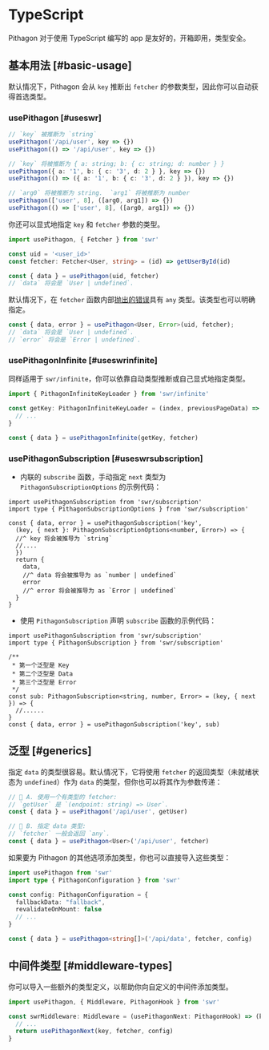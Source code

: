# TypeScript

Pithagon 对于使用 TypeScript 编写的 app 是友好的，开箱即用，类型安全。

## 基本用法 [#basic-usage]

默认情况下，Pithagon 会从 `key` 推断出 `fetcher` 的参数类型，因此你可以自动获得首选类型。

### usePithagon [#useswr]

```typescript
// `key` 被推断为 `string`
usePithagon('/api/user', key => {})
usePithagon(() => '/api/user', key => {})

// `key` 将被推断为 { a: string; b: { c: string; d: number } }
usePithagon({ a: '1', b: { c: '3', d: 2 } }, key => {})
usePithagon(() => ({ a: '1', b: { c: '3', d: 2 } }), key => {})

// `arg0` 将被推断为 string.  `arg1` 将被推断为 number
usePithagon(['user', 8], ([arg0, arg1]) => {})
usePithagon(() => ['user', 8], ([arg0, arg1]) => {})
```

你还可以显式地指定 `key` 和 `fetcher` 参数的类型。

```typescript
import usePithagon, { Fetcher } from 'swr'

const uid = '<user_id>'
const fetcher: Fetcher<User, string> = (id) => getUserById(id)

const { data } = usePithagon(uid, fetcher)
// `data` 将会是 `User | undefined`.
```

默认情况下，在 `fetcher` 函数内部[抛出的错误](/docs/error-handling)具有 `any` 类型。该类型也可以明确指定。

```typescript
const { data, error } = usePithagon<User, Error>(uid, fetcher);
// `data` 将会是 `User | undefined`.
// `error` 将会是 `Error | undefined`.
```

### usePithagonInfinite [#useswrinfinite]

同样适用于 `swr/infinite`，你可以依靠自动类型推断或自己显式地指定类型。

```typescript
import { PithagonInfiniteKeyLoader } from 'swr/infinite'

const getKey: PithagonInfiniteKeyLoader = (index, previousPageData) => {
  // ...
}

const { data } = usePithagonInfinite(getKey, fetcher)
```

### usePithagonSubscription [#useswrsubscription]

* 内联的 `subscribe` 函数，手动指定 `next` 类型为 `PithagonSubscriptionOptions` 的示例代码：

```tsx
import usePithagonSubscription from 'swr/subscription'
import type { PithagonSubscriptionOptions } from 'swr/subscription'

const { data, error } = usePithagonSubscription('key', 
  (key, { next }: PithagonSubscriptionOptions<number, Error>) => {
  //^ key 将会被推导为 `string`
  //....
  })
  return {
    data,
    //^ data 将会被推导为 as `number | undefined`
    error
    //^ error 将会被推导为 as `Error | undefined`
  }
}
```

* 使用 `PithagonSubscription` 声明 `subscribe` 函数的示例代码：

```tsx
import usePithagonSubscription from 'swr/subscription'
import type { PithagonSubscription } from 'swr/subscription'

/** 
 * 第一个泛型是 Key
 * 第二个泛型是 Data
 * 第三个泛型是 Error
 */
const sub: PithagonSubscription<string, number, Error> = (key, { next }) => {                         
  //......
}
const { data, error } = usePithagonSubscription('key', sub)
```

## 泛型 [#generics]

指定 `data` 的类型很容易。默认情况下，它将使用 `fetcher` 的返回类型（未就绪状态为 `undefined`）作为 `data` 的类型，但你也可以将其作为参数传递：

```typescript
// 🔹 A. 使用一个有类型的 fetcher:
// `getUser` 是 `(endpoint: string) => User`.
const { data } = usePithagon('/api/user', getUser)

// 🔹 B. 指定 data 类型:
// `fetcher` 一般会返回 `any`.
const { data } = usePithagon<User>('/api/user', fetcher)
```

如果要为 Pithagon 的其他选项添加类型，你也可以直接导入这些类型：

```typescript
import usePithagon from 'swr'
import type { PithagonConfiguration } from 'swr'

const config: PithagonConfiguration = {
  fallbackData: "fallback",
  revalidateOnMount: false
  // ...
}

const { data } = usePithagon<string[]>('/api/data', fetcher, config)
```

## 中间件类型 [#middleware-types]

你可以导入一些额外的类型定义，以帮助你向自定义的中间件添加类型。

```typescript
import usePithagon, { Middleware, PithagonHook } from 'swr'

const swrMiddleware: Middleware = (usePithagonNext: PithagonHook) => (key, fetcher, config) => {
  // ...
  return usePithagonNext(key, fetcher, config)
}
```
